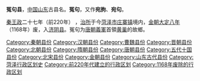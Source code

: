 {{unreferenced|time=2014-01-05T09:25:04+00:00}}
'''冤句县'''，[[中国|中国]][[山东省|山东]]古县名。'''冤句'''，又作'''宛朐'''、'''宛句'''。

[[秦始皇|秦王政]]二十七年（前220年） ，[[治所|治所]]于今[[菏泽市|菏泽市]][[庄寨镇|庄寨镇]]境内，[[金朝|金朝]][[大定_(金朝)|大定八年]]（1168年）废，入[[济阴县|济阴县]]。冤句为[[唐朝|唐朝]][[義軍|義軍]]首領[[黄巢|黄巢]]的故鄉。 

{{山东行政区划小作品}}
[[Category:秦朝县份|Category:秦朝县份]]
[[Category:汉朝县份|Category:汉朝县份]]
[[Category:曹魏县份|Category:曹魏县份]]
[[Category:晋朝县份|Category:晋朝县份]]
[[Category:北朝县份|Category:北朝县份]]
[[Category:隋朝县份|Category:隋朝县份]]
[[Category:唐朝县份|Category:唐朝县份]]
[[Category:五代十国县份|Category:五代十国县份]]
[[Category:北宋县份|Category:北宋县份]]
[[Category:金朝县份|Category:金朝县份]]
[[Category:山东古代县份|Category:山东古代县份]]
[[Category:菏泽行政区划史|Category:菏泽行政区划史]]
[[Category:前220年代建立的行政区划|Category:前220年代建立的行政区划]]
[[Category:1168年废除的行政区划|Category:1168年废除的行政区划]]